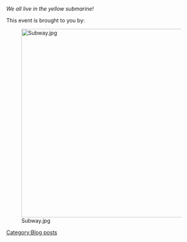 <p style="text-align:center;">''We all live in the yellow submarine!''</p>

This event is brought to you by:

<p style="text-align:center;">[[File:Subway.jpg|500px]]</p>
[[Category:Blog posts]]